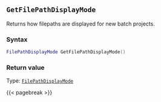 ## `GetFilePathDisplayMode`

Returns how filepaths are displayed for new batch projects.

### Syntax {-}

``` .lua
FilePathDisplayMode GetFilePathDisplayMode()
```


### Return value {-}

Type: [`FilePathDisplayMode`](#filepathdisplaymode)


{{< pagebreak >}}